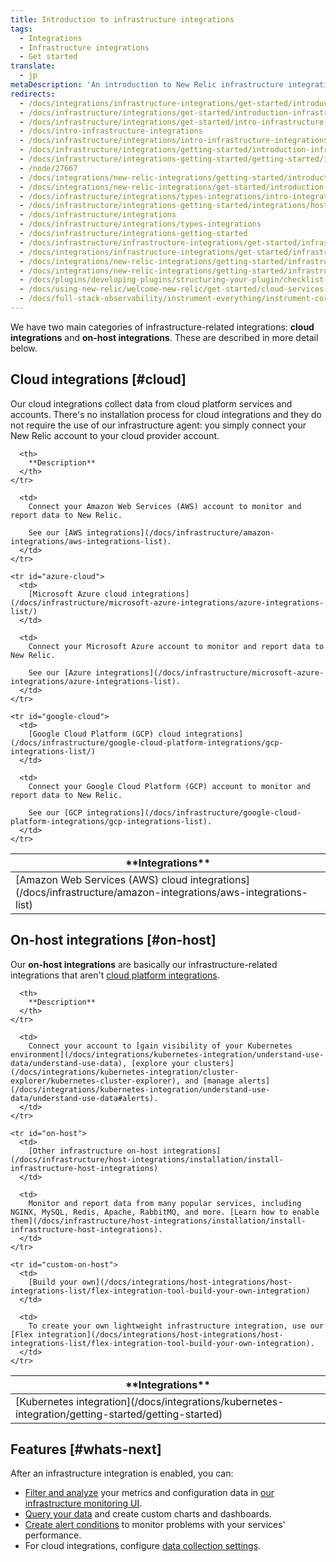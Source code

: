 ```yaml
---
title: Introduction to infrastructure integrations
tags:
  - Integrations
  - Infrastructure integrations
  - Get started
translate:
  - jp
metaDescription: 'An introduction to New Relic infrastructure integrations: how they work, what data they collect, and what integrations are available.'
redirects:
  - /docs/integrations/infrastructure-integrations/get-started/introduction-infrastructure-integrations
  - /docs/infrastructure/integrations/get-started/introduction-infrastructure-integrations
  - /docs/infrastructure/integrations/get-started/intro-infrastructure-integrations
  - /docs/intro-infrastructure-integrations
  - /docs/infrastructure/integrations/intro-infrastructure-integrations
  - /docs/infrastructure/integrations/getting-started/introduction-infrastructure-integrations
  - /docs/infrastructure/integrations-getting-started/getting-started/introduction-infrastructure-integrations
  - /node/27667
  - /docs/integrations/new-relic-integrations/getting-started/introduction-infrastructure-integrations
  - /docs/integrations/new-relic-integrations/get-started/introduction-infrastructure-integrations
  - /docs/infrastructure/integrations/types-integrations/intro-integrations
  - /docs/infrastructure/integrations-getting-started/integrations/host-integrations
  - /docs/infrastructure/integrations
  - /docs/infrastructure/integrations/types-integrations
  - /docs/infrastructure/integrations-getting-started
  - /docs/infrastructure/infrastructure-integrations/get-started/infrastructure-integration-dashboards-charts
  - /docs/integrations/infrastructure-integrations/get-started/infrastructure-integration-dashboards-charts
  - /docs/integrations/new-relic-integrations/getting-started/infrastructure-integration-dashboards
  - /docs/integrations/new-relic-integrations/getting-started/infrastructure-integration-dashboards-charts
  - /docs/plugins/developing-plugins/structuring-your-plugin/checklist-developing-plugins
  - /docs/using-new-relic/welcome-new-relic/get-started/cloud-services-integrations
  - /docs/full-stack-observability/instrument-everything/instrument-core-services-applications/cloud-services-integrations
---
```


We have two main categories of infrastructure-related integrations: **cloud integrations** and **on-host integrations**. These are described in more detail below.

## Cloud integrations [#cloud]

Our cloud integrations collect data from cloud platform services and accounts. There's no installation process for cloud integrations and they do not require the use of our infrastructure agent: you simply connect your New Relic account to your cloud provider account.

<table id="overview">
  <thead>
    <tr>
      <th style={{ width: "250px" }}>
        **Integrations**
      </th>

      <th>
        **Description**
      </th>
    </tr>
  </thead>

  <tbody>
    <tr id="aws-cloud">
      <td>
        [Amazon Web Services (AWS) cloud integrations](/docs/infrastructure/amazon-integrations/aws-integrations-list)
      </td>

      <td>
        Connect your Amazon Web Services (AWS) account to monitor and report data to New Relic.

        See our [AWS integrations](/docs/infrastructure/amazon-integrations/aws-integrations-list).
      </td>
    </tr>

    <tr id="azure-cloud">
      <td>
        [Microsoft Azure cloud integrations](/docs/infrastructure/microsoft-azure-integrations/azure-integrations-list/)
      </td>

      <td>
        Connect your Microsoft Azure account to monitor and report data to New Relic.

        See our [Azure integrations](/docs/infrastructure/microsoft-azure-integrations/azure-integrations-list).
      </td>
    </tr>

    <tr id="google-cloud">
      <td>
        [Google Cloud Platform (GCP) cloud integrations](/docs/infrastructure/google-cloud-platform-integrations/gcp-integrations-list/)
      </td>

      <td>
        Connect your Google Cloud Platform (GCP) account to monitor and report data to New Relic.

        See our [GCP integrations](/docs/infrastructure/google-cloud-platform-integrations/gcp-integrations-list).
      </td>
    </tr>
  </tbody>
</table>

## On-host integrations [#on-host]

Our **on-host integrations** are basically our infrastructure-related integrations that aren't [cloud platform integrations](#cloud). 

<table>
  <thead>
    <tr>
      <th style={{ width: "250px" }}>
        **Integrations**
      </th>

      <th>
        **Description**
      </th>
    </tr>
  </thead>

  <tbody>
    <tr>
      <td>
        [Kubernetes integration](/docs/integrations/kubernetes-integration/getting-started/getting-started)
      </td>

      <td>
        Connect your account to [gain visibility of your Kubernetes environment](/docs/integrations/kubernetes-integration/understand-use-data/understand-use-data), [explore your clusters](/docs/integrations/kubernetes-integration/cluster-explorer/kubernetes-cluster-explorer), and [manage alerts](/docs/integrations/kubernetes-integration/understand-use-data/understand-use-data#alerts).
      </td>
    </tr>

    <tr id="on-host">
      <td>
        [Other infrastructure on-host integrations](/docs/infrastructure/host-integrations/installation/install-infrastructure-host-integrations)
      </td>

      <td>
        Monitor and report data from many popular services, including NGINX, MySQL, Redis, Apache, RabbitMQ, and more. [Learn how to enable them](/docs/infrastructure/host-integrations/installation/install-infrastructure-host-integrations).
      </td>
    </tr>

    <tr id="custom-on-host">
      <td>
        [Build your own](/docs/integrations/host-integrations/host-integrations-list/flex-integration-tool-build-your-own-integration)
      </td>

      <td>
        To create your own lightweight infrastructure integration, use our [Flex integration](/docs/integrations/host-integrations/host-integrations-list/flex-integration-tool-build-your-own-integration).
      </td>
    </tr>
  </tbody>
</table>

## Features [#whats-next]

After an infrastructure integration is enabled, you can:

* [Filter and analyze](/docs/infrastructure/integrations/find-use-infrastructure-integration-data) your metrics and configuration data in [our infrastructure monitoring UI](/docs/infrastructure/new-relic-infrastructure/getting-started/introduction-new-relic-infrastructure).
* [Query your data](/docs/using-new-relic/data/understand-data/query-new-relic-data) and create custom charts and dashboards.
* [Create alert conditions](/docs/alerts/new-relic-alerts/getting-started/alerts-glossary#alert-condition) to monitor problems with your services' performance.
* For cloud integrations, configure [data collection settings](/docs/integrations/new-relic-integrations/getting-started/configure-polling-frequency-data-collection-cloud-integrations).

